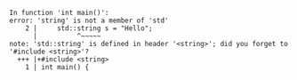 ```plaintext
In function 'int main()':
error: 'string' is not a member of 'std'
    2 |     std::string s = "Hello";
      |          ^~~~~~
note: 'std::string' is defined in header '<string>'; did you forget to '#include <string>'?
  +++ |+#include <string>
    1 | int main() {
```

